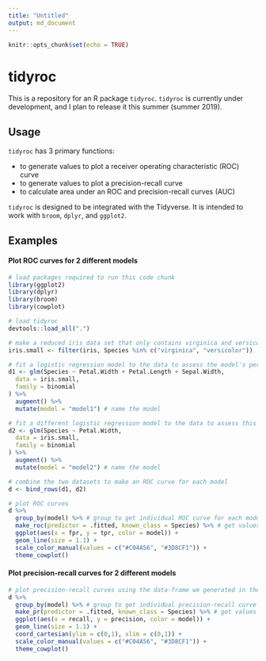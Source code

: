 ```yaml
---
title: "Untitled"
output: md_document
---
```


```r
knitr::opts_chunk$set(echo = TRUE)
```
# tidyroc

This is a repository for an R package `tidyroc`. `tidyroc` is currently under development, and I plan to release it this summer (summer 2019). 

## Usage

`tidyroc` has 3 primary functions: 

* to generate values to plot a receiver operating characteristic (ROC) curve  
* to generate values to plot a precision-recall curve  
* to calculate area under an ROC and precision-recall curves (AUC)

`tidyroc` is designed to be integrated with the Tidyverse. It is intended to work with `broom`, `dplyr`, and `ggplot2`.

## Examples

#### Plot ROC curves for 2 different models
```r
# load packages required to run this code chunk
library(ggplot2)
library(dplyr)
library(broom)
library(cowplot)

# load tidyroc
devtools::load_all(".")

# make a reduced iris data set that only contains virginica and versicolor species
iris.small <- filter(iris, Species %in% c("virginica", "versicolor"))

# fit a logistic regression model to the data to assess the model's performance
d1 <- glm(Species ~ Petal.Width + Petal.Length + Sepal.Width,
  data = iris.small,
  family = binomial
) %>%
  augment() %>%
  mutate(model = "model1") # name the model

# fit a different logistic regression model to the data to assess this model's performance
d2 <- glm(Species ~ Petal.Width,
  data = iris.small,
  family = binomial
) %>%
  augment() %>%
  mutate(model = "model2") # name the model

# combine the two datasets to make an ROC curve for each model
d <- bind_rows(d1, d2)

# plot ROC curves
d %>%
  group_by(model) %>% # group to get individual ROC curve for each model
  make_roc(predictor = .fitted, known_class = Species) %>% # get values to plot an ROC curve
  ggplot(aes(x = fpr, y = tpr, color = model)) +
  geom_line(size = 1.1) +
  scale_color_manual(values = c("#C04A56", "#3D8CF1")) +
  theme_cowplot()
```


#### Plot precision-recall curves for 2 different models
```r
# plot precision-recall curves using the data-frame we generated in the previous example
d %>%
  group_by(model) %>% # group to get individual precision-recall curve for each model
  make_pr(predictor = .fitted, known_class = Species) %>% # get values to plot a precision-recall curve
  ggplot(aes(x = recall, y = precision, color = model)) +
  geom_line(size = 1.1) +
  coord_cartesian(ylim = c(0,1), xlim = c(0,1)) +
  scale_color_manual(values = c("#C04A56", "#3D8CF1")) +
  theme_cowplot()
```

